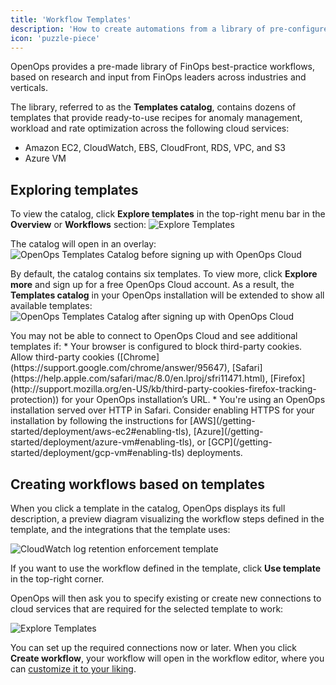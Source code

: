 ```yaml
---
title: 'Workflow Templates'
description: 'How to create automations from a library of pre-configured workflow templates'
icon: 'puzzle-piece'
---
```


OpenOps provides a pre-made library of FinOps best-practice workflows, based on research and input from FinOps leaders across industries and verticals.

The library, referred to as the **Templates catalog**, contains dozens of templates that provide ready-to-use recipes for anomaly management, workload and rate optimization across the following cloud services:
* Amazon EC2, CloudWatch, EBS, CloudFront, RDS, VPC, and S3
* Azure VM

## Exploring templates

To view the catalog, click **Explore templates** in the top-right menu bar in the **Overview** or **Workflows** section:
![Explore Templates](/images/explore-templates.png)

The catalog will open in an overlay:
![OpenOps Templates Catalog before signing up with OpenOps Cloud](/images/templates-catalog.png)

By default, the catalog contains six templates. To view more, click **Explore more** and sign up for a free OpenOps Cloud account. As a result, the **Templates catalog** in your OpenOps installation will be extended to show all available templates:
![OpenOps Templates Catalog after signing up with OpenOps Cloud](/images/templates-catalog-all-templates.png)

<Note>
You may not be able to connect to OpenOps Cloud and see additional templates if:
* Your browser is configured to block third-party cookies. Allow third-party cookies ([Chrome](https://support.google.com/chrome/answer/95647), [Safari](https://help.apple.com/safari/mac/8.0/en.lproj/sfri11471.html), [Firefox](http://support.mozilla.org/en-US/kb/third-party-cookies-firefox-tracking-protection)) for your OpenOps installation’s URL.
* You're using an OpenOps installation served over HTTP in Safari. Consider enabling HTTPS for your installation by following the instructions for [AWS](/getting-started/deployment/aws-ec2#enabling-tls), [Azure](/getting-started/deployment/azure-vm#enabling-tls), or [GCP](/getting-started/deployment/gcp-vm#enabling-tls) deployments.
</Note>

## Creating workflows based on templates

When you click a template in the catalog, OpenOps displays its full description, a preview diagram visualizing the workflow steps defined in the template, and the integrations that the template uses:

![CloudWatch log retention enforcement template](/images/template-log-retention.png)

If you want to use the workflow defined in the template, click **Use template** in the top-right corner.

OpenOps will then ask you to specify existing or create new connections to cloud services that are required for the selected template to work:

![Explore Templates](/images/template-connections.png)

You can set up the required connections now or later. When you click **Create workflow**, your workflow will open in the workflow editor, where you can [customize it to your liking](/workflow-management/building-workflows).
